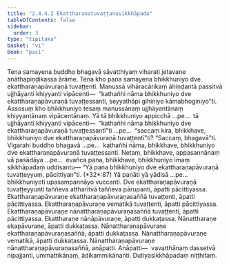 ```yaml
---
title: "2.4.4.2 Ekattharaṇatuvaṭṭanasikkhāpada"
tableOfContents: false
sidebar:
  order: 3
type: "tipitaka"
basket: "vi"
book: "paci"
---
```



<DynamicBreadcrumb />

<Division number="936" book="paci" bookNo="2" page="379">

<Paragraph number="2892" book="paci">
Tena samayena buddho bhagavā sāvatthiyaṃ viharati jetavane anāthapiṇḍikassa ārāme. Tena kho pana samayena bhikkhuniyo dve ekattharaṇapāvuraṇā tuvaṭṭenti. Manussā vihāracārikaṃ āhiṇḍantā passitvā ujjhāyanti khiyyanti vipācenti—  “kathañhi nāma bhikkhuniyo dve ekattharaṇapāvuraṇā tuvaṭṭessanti, seyyathāpi gihiniyo kāmabhoginiyo”ti.
</Paragraph>

<Paragraph number="2893" book="paci">
Assosuṃ kho bhikkhuniyo tesaṃ manussānaṃ ujjhāyantānaṃ khiyyantānaṃ vipācentānaṃ. Yā tā bhikkhuniyo appicchā …pe…  tā ujjhāyanti khiyyanti vipācenti—  “kathañhi nāma bhikkhuniyo dve ekattharaṇapāvuraṇā tuvaṭṭessantī”ti …pe…  “saccaṃ kira, bhikkhave, bhikkhuniyo dve ekattharaṇapāvuraṇā tuvaṭṭentī”ti? “Saccaṃ, bhagavā”ti. Vigarahi buddho bhagavā …pe…  kathañhi nāma, bhikkhave, bhikkhuniyo dve ekattharaṇapāvuraṇā tuvaṭṭessanti. Netaṃ, bhikkhave, appasannānaṃ vā pasādāya …pe…  evañca pana, bhikkhave, bhikkhuniyo imaṃ sikkhāpadaṃ uddisantu—
</Paragraph>

</Division>
<Division number="937" book="paci" bookNo="2" page="380">

<Paragraph number="2894" book="paci">
<Emphasis>“Yā pana bhikkhuniyo dve ekattharaṇapāvuraṇā tuvaṭṭeyyuṃ, pācittiyan”</Emphasis>ti. (*32*:<Emphasis>87</Emphasis>)
</Paragraph>

</Division>
<Division number="938" book="paci" bookNo="2" page="380">

<Paragraph number="2895" book="paci">
<Emphasis>Yā panā</Emphasis>ti yā yādisā …pe…  <Emphasis>bhikkhuniyo</Emphasis>ti upasampannāyo vuccanti.
</Paragraph>

<Paragraph number="2896" book="paci">
<Emphasis>Dve ekattharaṇapāvuraṇā tuvaṭṭeyyun</Emphasis>ti taññeva attharitvā taññeva pārupanti, āpatti pācittiyassa.
</Paragraph>

</Division>
<Division number="939" book="paci" bookNo="2" page="380">

<Paragraph number="2897" book="paci">
Ekattharaṇapāvuraṇe ekattharaṇapāvuraṇasaññā tuvaṭṭenti, āpatti pācittiyassa. Ekattharaṇapāvuraṇe vematikā tuvaṭṭenti, āpatti pācittiyassa. Ekattharaṇapāvuraṇe nānattharaṇapāvuraṇasaññā tuvaṭṭenti, āpatti pācittiyassa.
</Paragraph>

<Paragraph number="2898" book="paci">
Ekattharaṇe nānāpāvuraṇe, āpatti dukkaṭassa. Nānattharaṇe ekapāvuraṇe, āpatti dukkaṭassa. Nānattharaṇapāvuraṇe ekattharaṇapāvuraṇasaññā, āpatti dukkaṭassa. Nānattharaṇapāvuraṇe vematikā, āpatti dukkaṭassa. Nānattharaṇapāvuraṇe nānattharaṇapāvuraṇasaññā, anāpatti.
</Paragraph>

</Division>
<Division number="940" book="paci" bookNo="2" page="380">

<Paragraph number="2899" book="paci">
Anāpatti—  vavatthānaṃ dassetvā nipajjanti, ummattikānaṃ, ādikammikānanti.

</Paragraph>
</Division>

<Paragraph number="2900" type="center" book="paci">
Dutiyasikkhāpadaṃ niṭṭhitaṃ.
</Paragraph>